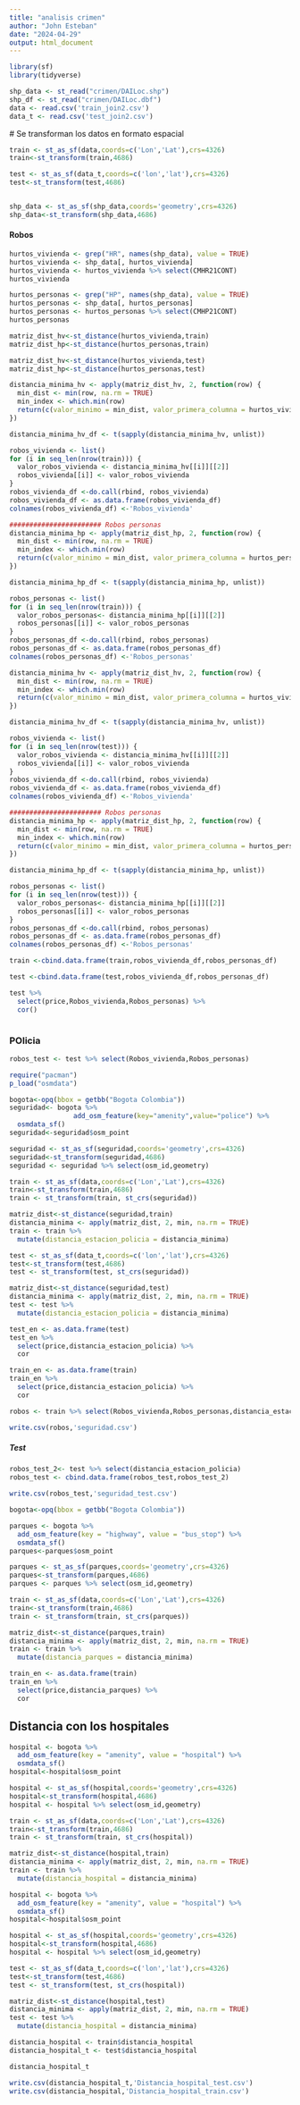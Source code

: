 ```yaml
---
title: "analisis crimen"
author: "John Esteban"
date: "2024-04-29"
output: html_document
---
```


```r
library(sf)
library(tidyverse)
```

```r
shp_data <- st_read("crimen/DAILoc.shp")
shp_df <- st_read("crimen/DAILoc.dbf")
data <- read.csv('train_join2.csv')
data_t <- read.csv('test_join2.csv')
```
 # Se transforman los datos en formato espacial 
 
```r
train <- st_as_sf(data,coords=c('Lon','Lat'),crs=4326)
train<-st_transform(train,4686)

test <- st_as_sf(data_t,coords=c('lon','lat'),crs=4326)
test<-st_transform(test,4686)


shp_data <- st_as_sf(shp_data,coords='geometry',crs=4326)
shp_data<-st_transform(shp_data,4686)
```






#### Robos

```r
hurtos_vivienda <- grep("HR", names(shp_data), value = TRUE)
hurtos_vivienda <- shp_data[, hurtos_vivienda]
hurtos_vivienda <- hurtos_vivienda %>% select(CMHR21CONT)
hurtos_vivienda
```

```r
hurtos_personas <- grep("HP", names(shp_data), value = TRUE)
hurtos_personas <- shp_data[, hurtos_personas]
hurtos_personas <- hurtos_personas %>% select(CMHP21CONT)
hurtos_personas
```

```r
matriz_dist_hv<-st_distance(hurtos_vivienda,train)
matriz_dist_hp<-st_distance(hurtos_personas,train)

matriz_dist_hv<-st_distance(hurtos_vivienda,test)
matriz_dist_hp<-st_distance(hurtos_personas,test)
```





```r
distancia_minima_hv <- apply(matriz_dist_hv, 2, function(row) {
  min_dist <- min(row, na.rm = TRUE)
  min_index <- which.min(row)
  return(c(valor_minimo = min_dist, valor_primera_columna = hurtos_vivienda[min_index, 1]))
})

distancia_minima_hv_df <- t(sapply(distancia_minima_hv, unlist))

robos_vivienda <- list()
for (i in seq_len(nrow(train))) {
  valor_robos_vivienda <- distancia_minima_hv[[i]][[2]]
  robos_vivienda[[i]] <- valor_robos_vivienda
}
robos_vivienda_df <-do.call(rbind, robos_vivienda)
robos_vivienda_df <- as.data.frame(robos_vivienda_df)
colnames(robos_vivienda_df) <-'Robos_vivienda'

####################### Robos personas
distancia_minima_hp <- apply(matriz_dist_hp, 2, function(row) {
  min_dist <- min(row, na.rm = TRUE)
  min_index <- which.min(row)
  return(c(valor_minimo = min_dist, valor_primera_columna = hurtos_personas[min_index, 1]))
})

distancia_minima_hp_df <- t(sapply(distancia_minima_hp, unlist))

robos_personas <- list()
for (i in seq_len(nrow(train))) {
  valor_robos_personas<- distancia_minima_hp[[i]][[2]]
  robos_personas[[i]] <- valor_robos_personas
}
robos_personas_df <-do.call(rbind, robos_personas)
robos_personas_df <- as.data.frame(robos_personas_df)
colnames(robos_personas_df) <-'Robos_personas'
```

```r
distancia_minima_hv <- apply(matriz_dist_hv, 2, function(row) {
  min_dist <- min(row, na.rm = TRUE)
  min_index <- which.min(row)
  return(c(valor_minimo = min_dist, valor_primera_columna = hurtos_vivienda[min_index, 1]))
})

distancia_minima_hv_df <- t(sapply(distancia_minima_hv, unlist))

robos_vivienda <- list()
for (i in seq_len(nrow(test))) {
  valor_robos_vivienda <- distancia_minima_hv[[i]][[2]]
  robos_vivienda[[i]] <- valor_robos_vivienda
}
robos_vivienda_df <-do.call(rbind, robos_vivienda)
robos_vivienda_df <- as.data.frame(robos_vivienda_df)
colnames(robos_vivienda_df) <-'Robos_vivienda'

####################### Robos personas
distancia_minima_hp <- apply(matriz_dist_hp, 2, function(row) {
  min_dist <- min(row, na.rm = TRUE)
  min_index <- which.min(row)
  return(c(valor_minimo = min_dist, valor_primera_columna = hurtos_personas[min_index, 1]))
})

distancia_minima_hp_df <- t(sapply(distancia_minima_hp, unlist))

robos_personas <- list()
for (i in seq_len(nrow(test))) {
  valor_robos_personas<- distancia_minima_hp[[i]][[2]]
  robos_personas[[i]] <- valor_robos_personas
}
robos_personas_df <-do.call(rbind, robos_personas)
robos_personas_df <- as.data.frame(robos_personas_df)
colnames(robos_personas_df) <-'Robos_personas'
```




```r
train <-cbind.data.frame(train,robos_vivienda_df,robos_personas_df)
```


```r
test <-cbind.data.frame(test,robos_vivienda_df,robos_personas_df)
```

```r
test %>%
  select(price,Robos_vivienda,Robos_personas) %>%
  cor()
```

```r

```







### POlicia


```r
robos_test <- test %>% select(Robos_vivienda,Robos_personas)
```


```r
require("pacman")
p_load("osmdata")
```



```r
bogota<-opq(bbox = getbb("Bogota Colombia"))
seguridad<- bogota %>% 
                add_osm_feature(key="amenity",value="police") %>% 
  osmdata_sf()
seguridad<-seguridad$osm_point
```


```r

seguridad <- st_as_sf(seguridad,coords='geometry',crs=4326)
seguridad<-st_transform(seguridad,4686)
seguridad <- seguridad %>% select(osm_id,geometry)

train <- st_as_sf(data,coords=c('Lon','Lat'),crs=4326)
train<-st_transform(train,4686)
train <- st_transform(train, st_crs(seguridad))

matriz_dist<-st_distance(seguridad,train)
distancia_minima <- apply(matriz_dist, 2, min, na.rm = TRUE)
train <- train %>% 
  mutate(distancia_estacion_policia = distancia_minima)
```




```r
test <- st_as_sf(data_t,coords=c('lon','lat'),crs=4326)
test<-st_transform(test,4686)
test <- st_transform(test, st_crs(seguridad))
```

```r
matriz_dist<-st_distance(seguridad,test)
distancia_minima <- apply(matriz_dist, 2, min, na.rm = TRUE)
test <- test %>% 
  mutate(distancia_estacion_policia = distancia_minima)
```

```r
test_en <- as.data.frame(test)
test_en %>%
  select(price,distancia_estacion_policia) %>%
  cor
```






```r
train_en <- as.data.frame(train)
train_en %>%
  select(price,distancia_estacion_policia) %>%
  cor
```




```r
robos <- train %>% select(Robos_vivienda,Robos_personas,distancia_estacion_policia)

write.csv(robos,'seguridad.csv')
```


##### Test

```r
robos_test_2<- test %>% select(distancia_estacion_policia)
robos_test <- cbind.data.frame(robos_test,robos_test_2)

write.csv(robos_test,'seguridad_test.csv')
```



```r
bogota<-opq(bbox = getbb("Bogota Colombia")) 

parques <- bogota %>%
  add_osm_feature(key = "highway", value = "bus_stop") %>% 
  osmdata_sf()
parques<-parques$osm_point
```


```r
parques <- st_as_sf(parques,coords='geometry',crs=4326)
parques<-st_transform(parques,4686)
parques <- parques %>% select(osm_id,geometry)

train <- st_as_sf(data,coords=c('Lon','Lat'),crs=4326)
train<-st_transform(train,4686)
train <- st_transform(train, st_crs(parques))

matriz_dist<-st_distance(parques,train)
distancia_minima <- apply(matriz_dist, 2, min, na.rm = TRUE)
train <- train %>% 
  mutate(distancia_parques = distancia_minima)
```



```r
train_en <- as.data.frame(train)
train_en %>%
  select(price,distancia_parques) %>%
  cor
```

## Distancia con los hospitales



```r
hospital <- bogota %>%
  add_osm_feature(key = "amenity", value = "hospital") %>% 
  osmdata_sf()
hospital<-hospital$osm_point
```


```r
hospital <- st_as_sf(hospital,coords='geometry',crs=4326)
hospital<-st_transform(hospital,4686)
hospital <- hospital %>% select(osm_id,geometry)

train <- st_as_sf(data,coords=c('Lon','Lat'),crs=4326)
train<-st_transform(train,4686)
train <- st_transform(train, st_crs(hospital))

matriz_dist<-st_distance(hospital,train)
distancia_minima <- apply(matriz_dist, 2, min, na.rm = TRUE)
train <- train %>% 
  mutate(distancia_hospital = distancia_minima)
```



```r
hospital <- bogota %>%
  add_osm_feature(key = "amenity", value = "hospital") %>% 
  osmdata_sf()
hospital<-hospital$osm_point
```


```r
hospital <- st_as_sf(hospital,coords='geometry',crs=4326)
hospital<-st_transform(hospital,4686)
hospital <- hospital %>% select(osm_id,geometry)

test <- st_as_sf(data_t,coords=c('lon','lat'),crs=4326)
test<-st_transform(test,4686)
test <- st_transform(test, st_crs(hospital))

matriz_dist<-st_distance(hospital,test)
distancia_minima <- apply(matriz_dist, 2, min, na.rm = TRUE)
test <- test %>% 
  mutate(distancia_hospital = distancia_minima)
```




```r
distancia_hospital <- train$distancia_hospital
distancia_hospital_t <- test$distancia_hospital
```

```r
distancia_hospital_t
```


```r
write.csv(distancia_hospital_t,'Distancia_hospital_test.csv')
write.csv(distancia_hospital,'Distancia_hospital_train.csv')
```






